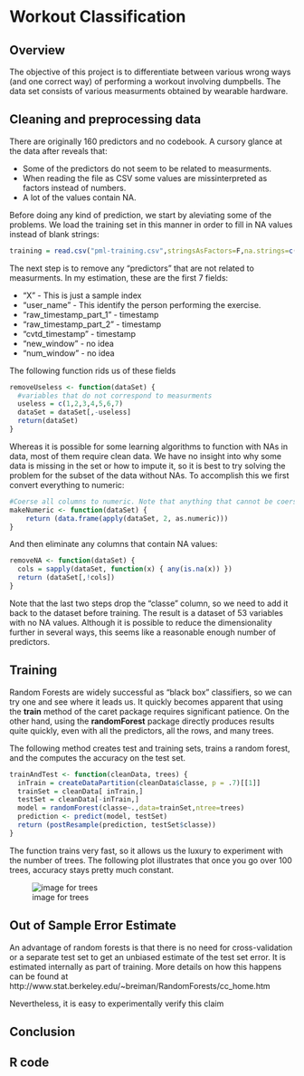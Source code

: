 Workout Classification
========================================================

## Overview
The objective of this project is to differentiate between various wrong ways (and one correct way) of performing a workout involving dumpbells. The data set consists of various measurments obtained by wearable hardware.

## Cleaning and preprocessing data

There are originally 160 predictors and no codebook. A cursory glance at the data after reveals that:

* Some of the predictors do not seem to be related to measurments.
* When reading the file as CSV some values are missinterpreted as factors instead of numbers.
* A lot of the values contain NA.

Before doing any kind of prediction, we start by aleviating some of the problems.
We load the training set in this manner in order to fill in NA values instead of blank strings:

```r
training = read.csv("pml-training.csv",stringsAsFactors=F,na.strings=c("NA",""))
```

The next step is to remove any "predictors" that are not related to measurments. 
In my estimation, these are the first 7 fields:

* "X" - This is just a sample index             
* "user_name" - This identify the person performing the exercise.          
* "raw_timestamp_part_1" - timestamp
* "raw_timestamp_part_2" - timestamp
* "cvtd_timestamp" - timestamp      
* "new_window"  - no idea            
* "num_window" - no idea

The following function rids us of these fields
```r
removeUseless <- function(dataSet) {
  #variables that do not correspond to measurments
  useless = c(1,2,3,4,5,6,7)
  dataSet = dataSet[,-useless]
  return(dataSet)
}
```

Whereas it is possible for some learning algorithms to function with NAs in data, most of them require clean data.
We have no insight into why some data is missing in the set or how to impute it, so it is best to try solving the problem for the subset of the data without NAs. To accomplish this we first convert everything to numeric:

```r
#Coerse all columns to numeric. Note that anything that cannot be coersed will be turned into NA
makeNumeric <- function(dataSet) {
    return (data.frame(apply(dataSet, 2, as.numeric)))
}
```

And then eliminate any columns that contain NA values:

```r
removeNA <- function(dataSet) {
  cols = sapply(dataSet, function(x) { any(is.na(x)) })
  return (dataSet[,!cols])
}
```

Note that the last two steps drop the "classe" column, so we need to add it back to the dataset before training.
The result is a dataset of 53 variables with no NA values. Although it is possible to reduce the dimensionality further in several ways, this seems like a reasonable enough number of predictors.

## Training

Random Forests are widely successful as "black box" classifiers, so we can try one and see where it leads us. 
It quickly becomes apparent that using the **train** method of the caret package requires significant patience. On the other hand, using the **randomForest** package directly produces results quite quickly, even with all the predictors, all the rows, and many trees.

The following method creates test and training sets, trains a random forest, and the computes the accuracy on the test set.

```r
trainAndTest <- function(cleanData, trees) {
  inTrain = createDataPartition(cleanData$classe, p = .7)[[1]]
  trainSet = cleanData[ inTrain,]
  testSet = cleanData[-inTrain,]
  model = randomForest(classe~.,data=trainSet,ntree=trees)
  prediction <- predict(model, testSet)
  return (postResample(prediction, testSet$classe))
}
```

The function trains very fast, so it allows us the luxury to experiment with the number of trees.
The following plot illustrates that once you go over 100 trees, accuracy stays pretty much constant.

![image for trees](rf.png)

## Out of Sample Error Estimate

An advantage of random forests is that there is no need for cross-validation or a separate test set to get an unbiased estimate of the test set error. It is estimated internally as part of training. More details on how this happens can be found at http://www.stat.berkeley.edu/~breiman/RandomForests/cc_home.htm

Nevertheless, it is easy to experimentally verify this claim

## Conclusion

## R code


